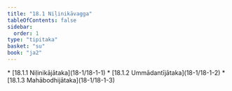```yaml
---
title: "18.1 Niḷinikāvagga"
tableOfContents: false
sidebar:
  order: 1
type: "tipitaka"
basket: "su"
book: "ja2"
---
```



<DynamicBreadcrumb />



<TableOfContents book="ja2" section="18.1">
* [18.1.1 Niḷinikājātaka](18-1/18-1-1)
* [18.1.2 Ummādantījātaka](18-1/18-1-2)
* [18.1.3 Mahābodhijātaka](18-1/18-1-3)
</TableOfContents>